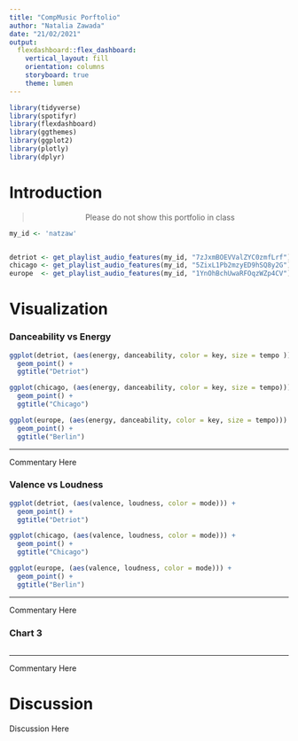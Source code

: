 ```yaml
---
title: "CompMusic Porftolio"
author: "Natalia Zawada"
date: "21/02/2021"
output: 
  flexdashboard::flex_dashboard:
    vertical_layout: fill
    orientation: columns
    storyboard: true
    theme: lumen
---
```


```r
library(tidyverse)
library(spotifyr)
library(flexdashboard)
library(ggthemes)
library(ggplot2)
library(plotly)
library(dplyr)


```

Introduction
=========================================

> <center>Please do not show this portfolio in class</center>

```r

my_id <- 'natzaw'


detriot <- get_playlist_audio_features(my_id, "7zJxmBOEVValZYC0zmfLrf")
chicago <- get_playlist_audio_features(my_id, "5ZixL1Pb2mzyED9hSQ8y2G")
europe  <- get_playlist_audio_features(my_id, "1YnOhBchUwaRFOqzWZp4CV")

```
Visualization {.storyboard}
=========================================

### Danceability vs Energy 

```r

ggplot(detriot, (aes(energy, danceability, color = key, size = tempo ))) +
  geom_point() +
  ggtitle("Detriot")

ggplot(chicago, (aes(energy, danceability, color = key, size = tempo))) +
  geom_point() + 
  ggtitle("Chicago")

ggplot(europe, (aes(energy, danceability, color = key, size = tempo))) +
  geom_point() + 
  ggtitle("Berlin")
```

***

Commentary Here

### Valence vs Loudness

```r
ggplot(detriot, (aes(valence, loudness, color = mode))) +
  geom_point() +
  ggtitle("Detriot")

ggplot(chicago, (aes(valence, loudness, color = mode))) +
  geom_point() + 
  ggtitle("Chicago")

ggplot(europe, (aes(valence, loudness, color = mode))) +
  geom_point() + 
  ggtitle("Berlin")
```

***

Commentary Here

### Chart 3

```r

```

***

Commentary Here


Discussion
=========================================

Discussion Here




